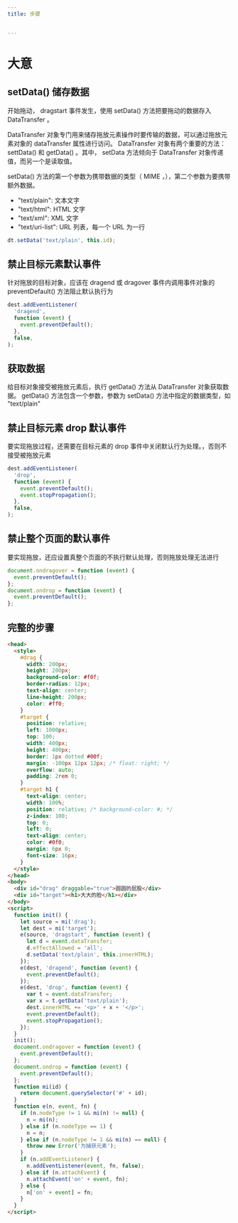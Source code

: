 ```yaml
---
title: 步骤


---
```


# 大意

## setData() 储存数据

开始拖动， dragstart 事件发生，使用 setData() 方法把要拖动的数据存入 DataTransfer 。

DataTransfer 对象专门用来储存拖放元素操作时要传输的数据，可以通过拖放元素对象的 dataTransfer 属性进行访问。 DataTransfer 对象有两个重要的方法： settData() 和
getData() 。其中， setData 方法倾向于 DataTransfer 对象传递值，而另一个是读取值。

setData() 方法的第一个参数为携带数据的类型（ MIME ，），第二个参数为要携带额外数据。

- "text/plain": 文本文字
- "text/html": HTML 文字
- "text/xml": XML 文字
- "text/uri-list": URL 列表，每一个 URL 为一行

```js
dt.setData('text/plain', this.id);
```

## 禁止目标元素默认事件

针对拖放的目标对象，应该在 dragend 或 dragover 事件内调用事件对象的 preventDefault() 方法阻止默认执行为

```js
dest.addEventListener(
  'dragend',
  function (event) {
    event.preventDefault();
  },
  false,
);
```

## 获取数据

给目标对象接受被拖放元素后，执行 getData() 方法从 DataTransfer 对象获取数据。 getData() 方法包含一个参数，参数为 setData() 方法中指定的数据类型，如 "text/plain"

## 禁止目标元素 drop 默认事件

要实现拖放过程，还需要在目标元素的 drop 事件中关闭默认行为处理。，否则不接受被拖放元素

```js
dest.addEventListener(
  'drop',
  function (event) {
    event.preventDefault();
    event.stopPropagation();
  },
  false,
);
```

## 禁止整个页面的默认事件

要实现拖放，还应设置真整个页面的不执行默认处理，否则拖放处理无法进行

```js
document.ondragover = function (event) {
  event.preventDefault();
};
document.ondrop = function (event) {
  event.preventDefault();
};
```

## 完整的步骤

```html
<head>
  <style>
    #drag {
      width: 200px;
      height: 200px;
      background-color: #f0f;
      border-radius: 12px;
      text-align: center;
      line-height: 200px;
      color: #ff0;
    }
    #target {
      position: relative;
      left: 1000px;
      top: 100;
      width: 400px;
      height: 400px;
      border: 1px dotted #00f;
      margin: -100px 12px 12px; /* float: right; */
      overflow: auto;
      padding: 2rem 0;
    }
    #target h1 {
      text-align: center;
      width: 100%;
      position: relative; /* background-color: #; */
      z-index: 100;
      top: 0;
      left: 0;
      text-align: center;
      color: #0f0;
      margin: 6px 0;
      font-size: 16px;
    }
  </style>
</head>
<body>
  <div id="drag" draggable="true">圆圆的屁股</div>
  <div id="target"><h1>大大的脸</h1></div>
</body>
<script>
  function init() {
    let source = mi('drag');
    let dest = mi('target');
    e(source, 'dragstart', function (event) {
      let d = event.dataTransfer;
      d.effectAllowed = 'all';
      d.setData('text/plain', this.innerHTML);
    });
    e(dest, 'dragend', function (event) {
      event.preventDefault();
    });
    e(dest, 'drop', function (event) {
      var t = event.dataTransfer;
      var x = t.getData('text/plain');
      dest.innerHTML += '<p>' + x + '</p>';
      event.preventDefault();
      event.stopPropagation();
    });
  }
  init();
  document.ondragover = function (event) {
    event.preventDefault();
  };
  document.ondrop = function (event) {
    event.preventDefault();
  };
  function mi(id) {
    return document.querySelector('#' + id);
  }
  function e(n, event, fn) {
    if (n.nodeType != 1 && mi(n) != null) {
      n = mi(n);
    } else if (n.nodeType == 1) {
      n = n;
    } else if (n.nodeType != 1 && mi(n) == null) {
      throw new Error('为捕获元素');
    }
    if (n.addEventListener) {
      n.addEventListener(event, fn, false);
    } else if (n.attachEvent) {
      n.attachEvent('on' + event, fn);
    } else {
      n['on' + event] = fn;
    }
  }
</script>
```

            